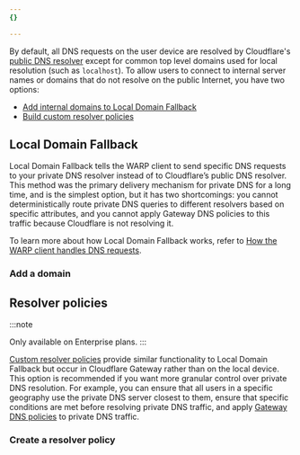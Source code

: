 ```yaml
---
{}

---
```



By default, all DNS requests on the user device are resolved by Cloudflare's [public DNS resolver](/1.1.1.1/) except for common top level domains used for local resolution (such as `localhost`). To allow users to connect to internal server names or domains that do not resolve on the public Internet, you have two options:

* [Add internal domains to Local Domain Fallback](#local-domain-fallback)
* [Build custom resolver policies](#resolver-policies)

## Local Domain Fallback

Local Domain Fallback tells the WARP client to send specific DNS requests to your private DNS resolver instead of to Cloudflare’s public DNS resolver. This method was the primary delivery mechanism for private DNS for a long time, and is the simplest option, but it has two shortcomings: you cannot deterministically route private DNS queries to different resolvers based on specific attributes, and you cannot apply Gateway DNS policies to this traffic because Cloudflare is not resolving it.

To learn more about how Local Domain Fallback works, refer to [How the WARP client handles DNS requests](/cloudflare-one/connections/connect-devices/warp/configure-warp/route-traffic/#how-the-warp-client-handles-dns-requests).

### Add a domain

<Render file="warp/add-local-domain" product="cloudflare-one" />

## Resolver policies

:::note

Only available on Enterprise plans.
:::

[Custom resolver policies](/cloudflare-one/policies/gateway/resolver-policies/) provide similar functionality to Local Domain Fallback but occur in Cloudflare Gateway rather than on the local device. This option is recommended if you want more granular control over private DNS resolution. For example, you can ensure that all users in a specific geography use the private DNS server closest to them, ensure that specific conditions are met before resolving private DNS traffic, and apply [Gateway DNS policies](/cloudflare-one/policies/gateway/dns-policies/) to private DNS traffic.

### Create a resolver policy

<Render file="gateway/create-resolver-policy" product="cloudflare-one" />
